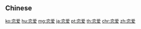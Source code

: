 {{also|戀愛|恋愛}}
==Chinese==
{{zh-see|戀愛}}

[[ko:恋爱]]
[[hu:恋爱]]
[[mg:恋爱]]
[[ja:恋爱]]
[[pt:恋爱]]
[[th:恋爱]]
[[chr:恋爱]]
[[zh:恋爱]]